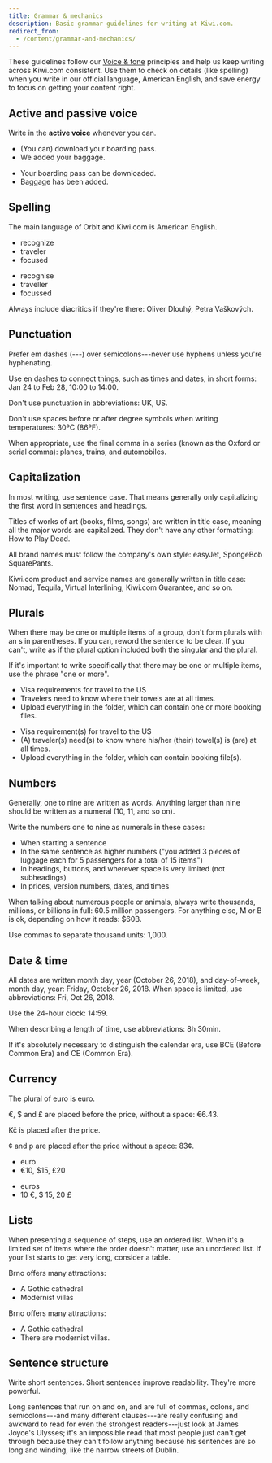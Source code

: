 ```yaml
---
title: Grammar & mechanics
description: Basic grammar guidelines for writing at Kiwi.com.
redirect_from:
  - /content/grammar-and-mechanics/
---
```


These guidelines follow our [Voice & tone](/kiwi-use/content/voice-and-tone/) principles and help us keep writing across Kiwi.com consistent. Use them to check on details (like spelling) when you write in our official language, American English, and save energy to focus on getting your content right.

## Active and passive voice
Write in the **active voice** whenever you can. 

<GuidelinesSideBySide>

<Do>

- (You can) download your boarding pass.
- We added your baggage.

</Do>

<Dont>

- Your boarding pass can be downloaded.
- Baggage has been added.

</Dont>

</GuidelinesSideBySide>







## Spelling

The main language of Orbit and Kiwi.com is American English.

<!-- vale Kiwi.Britishisms = NO -->

<GuidelinesSideBySide>

<Do>

- recognize
- traveler
- focused

</Do>

<Dont>

- recognise
- traveller
- focussed

</Dont>

</GuidelinesSideBySide>

<!-- vale Kiwi.Britishisms = YES -->

Always include diacritics if they're there:
Oliver Dlouhý, Petra Vaškových.

## Punctuation

Prefer em dashes (---) over semicolons---never use hyphens unless you're hyphenating.

Use en dashes to connect things, such as times and dates, in short forms:
Jan 24 to Feb 28, 10:00 to 14:00.

Don't use punctuation in abbreviations: UK, US.

Don't use spaces before or after degree symbols when writing temperatures: 30ºC (86ºF).

When appropriate, use the final comma in a series (known as the Oxford or serial comma):
planes, trains, and automobiles.

## Capitalization

In most writing, use sentence case.
That means generally only capitalizing the first word in sentences and headings.

Titles of works of art (books, films, songs) are written in title case,
meaning all the major words are capitalized.
They don't have any other formatting: How to Play Dead.

All brand names must follow the company's own style:
easyJet, SpongeBob SquarePants.

Kiwi.com product and service names are generally written in title case:
Nomad, Tequila, Virtual Interlining, Kiwi.com Guarantee, and so on.

## Plurals

When there may be one or multiple items of a group,
don't form plurals with an s in parentheses.
If you can, reword the sentence to be clear.
If you can't, write as if the plural option included both the singular and the plural.

If it's important to write specifically that there may be one or multiple items,
use the phrase "one or more".

<!-- vale Kiwi.OptionalPlurals = NO -->

<GuidelinesSideBySide>

<Do>

- Visa requirements for travel to the US
- Travelers need to know where their towels are at all times.
- Upload everything in the folder, which can contain one or more booking files.

</Do>

<Dont>

- Visa requirement(s) for travel to the US
- (A) traveler(s) need(s) to know where his/her (their) towel(s) is (are) at all times.
- Upload everything in the folder, which can contain booking file(s).

</Dont>

</GuidelinesSideBySide>

<!-- vale Kiwi.OptionalPlurals = YES -->

## Numbers

Generally, one to nine are written as words.
Anything larger than nine should be written as a numeral (10, 11, and so on).

Write the numbers one to nine as numerals in these cases:

- When starting a sentence
- In the same sentence as higher numbers
  ("you added 3 pieces of luggage each for 5 passengers for a total of 15 items")
- In headings, buttons, and wherever space is very limited (not subheadings)
- In prices, version numbers, dates, and times

When talking about numerous people or animals,
always write thousands, millions, or billions in full:
60.5 million passengers.
For anything else, M or B is ok, depending on how it reads: $60B.

Use commas to separate thousand units: 1,000.

## Date & time

All dates are written month day, year (October 26, 2018),
and day-of-week, month day, year: Friday, October 26, 2018.
When space is limited, use abbreviations: Fri, Oct 26, 2018.

Use the 24-hour clock: 14:59.

When describing a length of time, use abbreviations: 8h 30min.

If it's absolutely necessary to distinguish the calendar era,
use BCE (Before Common Era) and CE (Common Era).

## Currency

The plural of euro is euro.

€, $ and £ are placed before the price, without a space: €6.43.

Kč is placed after the price.

¢ and p are placed after the price without a space: 83¢.

<!-- vale Kiwi.Currency = NO -->

<GuidelinesSideBySide>

<Do>

- euro
- €10, $15, £20

</Do>

<Dont>

- euros
- 10 €, $ 15, 20 £

</Dont>

</GuidelinesSideBySide>

<!-- vale Kiwi.Currency = Yes -->

## Lists

When presenting a sequence of steps, use an ordered list.
When it's a limited set of items where the order doesn't matter,
use an unordered list.
If your list starts to get very long, consider a table.

<Guideline type="do" title="List items should have parallel structures">

Brno offers many attractions:

- A Gothic cathedral
- Modernist villas

</Guideline>

<Guideline type="don't" title="Don't vary the item structur">

Brno offers many attractions:

- A Gothic cathedral
- There are modernist villas.

</Guideline>

## Sentence structure

Write short sentences.
Short sentences improve readability.
They're more powerful.

Long sentences that run on and on,
and are full of commas, colons, and semicolons---and many different clauses---are really confusing
and awkward to read for even the strongest readers---just look at James Joyce's Ulysses;
it's an impossible read that most people just can't get through
because they can't follow anything because his sentences are so long and winding,
like the narrow streets of Dublin.
